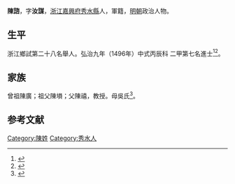 {{明清人物信息框
| 姓名 = 陳諮
| 原名 =
| 圖片名稱= 
| 圖片大小 =
| 圖片說明 = 
| 最高職務 =
| 國家 = 大明 
| 爵位 =
| 籍貫 = [[浙江|浙江]][[嘉興府|嘉興府]][[秀水縣|秀水縣]]
| 族裔 = 
| 字號 = 
| 諡號 =
| 出生日期 = 正月十七日
| 出生地點 =
| 逝世日期 = 卒年不詳 
| 逝世地點 =
| 墓葬 =
| 配偶 = 伍氏
| 親屬 =
| 出身 =
* 弘治九年丙辰科進士出身
| 經歷 =
| 著作 = 
}}
'''陳諮'''{{BD|1467年||？年||}}，字'''汝謀'''，[[浙江|浙江]][[嘉興府|嘉興府]][[秀水縣|秀水縣]]人，軍籍，[[明朝|明朝]]政治人物。

== 生平 ==
浙江鄉試第二十八名舉人。弘治九年（1496年）中式丙辰科<!---會試第八十四名--->二甲第七名進士<ref>{{Cite book|title=《[[皇明贡举考|皇明贡举考]]》卷五|last=（明）[[张朝瑞|张朝瑞]]|first=|publisher=《续修四库全书》史部第828册|year=|isbn=|location=|pages=}}</ref><ref>{{Cite book|title=贡举志五种 上|last=鲁小俊，江俊伟著|first=|publisher=武汉：武汉大学出版社|year=2009|isbn=978-7-307-07043-1|location=|pages=}}</ref>。

== 家族 ==
曾祖陳廣；祖父陳塤；父陳禧，教授。母吳氏<ref>{{Cite book|title=天一阁藏明代科举录选刊 登科录 点校本|last=龚延明主编|first=|publisher=宁波出版社|year=2016|isbn=978-7-5526-2320-8|location=宁波|pages=|quote=《明代登科錄彙編》之《弘治九年進士登科錄》}}</ref>。

==参考文献==
{{reflist}}

{{弘治九年丙辰科殿試金榜}}

{{Authority control}}

{{DEFAULTSORT:}}
[[Category:陳姓|Category:陳姓]]
[[Category:秀水人|Category:秀水人]]